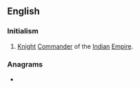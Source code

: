 ==English==

===Initialism===
{{rfc-header|Initialism}}
{{head|en|initialism}}

# [[Knight]] [[commander|Commander]] of the [[Indian]] [[empire|Empire]].

===Anagrams===
* {{anagrams|en|Eick|Icke}}